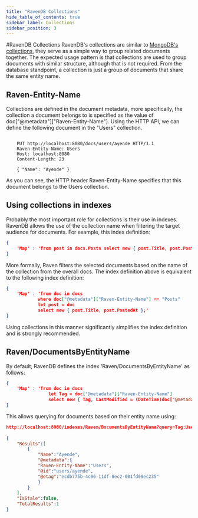 ```yaml
---
title: "RavenDB Collections"
hide_table_of_contents: true
sidebar_label: Collections
sidebar_position: 3
---
```



#RavenDB Collections
RavenDB's collections are similar to [MongoDB's collections](https://docs.mongodb.com/manual/reference/glossary/#term-collection), they serve as a simple way to group related documents together. The expected usage pattern is that collections are used to group documents with similar structure, although that is not required. From the database standpoint, a collection is just a group of documents that share the same entity name.

## Raven-Entity-Name
Collections are defined in the document metadata, more specifically, the collection a document belongs to is specified as the value of doc["@metadata"]["Raven-Entity-Name"]. Using the HTTP API, we can define the following document in the "Users" collection.
```

    PUT http://localhost:8080/docs/users/ayende HTTP/1.1  
    Raven-Entity-Name: Users  
    Host: localhost:8080  
    Content-Length: 23
    
    { "Name": "Ayende" }
```
As you can see, the HTTP header Raven-Entity-Name specifies that this document belongs to the Users collection.

## Using collections in indexes
Probably the most important role for collections is their use in indexes. RavenDB allows the use of the collection name when filtering the target audience for documents.
For example, this index definition:

```json 
{
	'Map' : 'from post in docs.Posts select new { post.Title, post.PostedAt};'
}
```
    

More formally, Raven filters the selected documents based on the name of the collection from the overall docs.
The index definition above is equivalent to the following index definition:

```json 
{
	'Map' : 'from doc in docs
			where doc["@metadata"]["Raven-Entity-Name"] == "Posts"
			let post = doc
			select new { post.Title, post.PostedAt };'
}
```

Using collections in this manner significantly simplifies the index definition and is strongly recommended.

## Raven/DocumentsByEntityName
By default, RavenDB defines the index 'Raven/DocumentsByEntityName' as follows:

```json 
{
	'Map' : 'from doc in docs
				let Tag = doc["@metadata"]["Raven-Entity-Name"]
				select new { Tag, LastModified = (DateTime)doc["@metadata"]["Last-Modified"] };' 
}
```

This allows querying for documents based on their entity name using:

```json 
http://localhost:8080/indexes/Raven/DocumentsByEntityName?query=Tag:Users
 
{
	"Results":[
		{
			"Name":"Ayende",
			"@metadata":{
			"Raven-Entity-Name":"Users",
			"@id":"users/ayende",
			"@etag":"ecdb775b-4c96-11df-8ec2-001fd08ec235"
			}
		}
	],
	"IsStale":false,
	"TotalResults":1
}
```